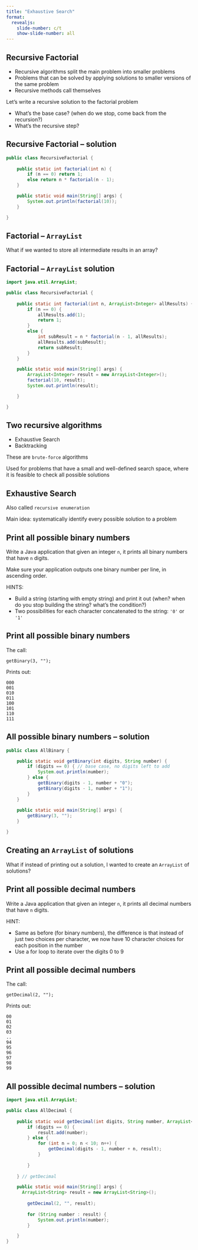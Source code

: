 ```yaml
---
title: "Exhaustive Search"
format:
  revealjs:
    slide-number: c/t
    show-slide-number: all
---
```


## Recursive Factorial

* Recursive algorithms split the main problem into smaller problems
* Problems that can be solved by applying solutions to smaller versions of the same problem
* Recursive methods call themselves

Let's write a recursive solution to the factorial problem

* What's the base case? (when do we stop, come back from the recursion?)
* What's the recursive step?

## Recursive Factorial -- solution

```java
public class RecursiveFactorial {
	
	public static int factorial(int n) {
		if (n == 0) return 1;
		else return n * factorial(n - 1);
	}

	public static void main(String[] args) {
		System.out.println(factorial(10));
	}

}
```

## Factorial -- `ArrayList`

What if we wanted to store all intermediate results in an array?

## Factorial -- `ArrayList` solution

```java
import java.util.ArrayList;

public class RecursiveFactorial {
	
	public static int factorial(int n, ArrayList<Integer> allResults) {
		if (n == 0) {
			allResults.add(1);
			return 1;
		}
		else {
			int subResult = n * factorial(n - 1, allResults);
			allResults.add(subResult);
			return subResult;
		}
	}

	public static void main(String[] args) {
		ArrayList<Integer> result = new ArrayList<Integer>();
		factorial(10, result);
		System.out.println(result);

	}

}
```


## Two recursive algorithms

* Exhaustive Search	
* Backtracking	

These are `brute-force` algorithms

Used for problems that have a small and well-defined search space, where it is feasible to check all possible solutions

## Exhaustive	Search

Also called `recursive enumeration`

Main idea: systematically identify every possible solution to a problem

## Print all possible binary numbers

Write a Java application that	given an integer `n`, it prints all binary numbers that have `n` digits.

Make sure your application outputs one binary number per line, in ascending order.

HINTS:

* Build a string (starting with empty string) and print it out (when? when do you stop building the string? what's the condition?)
* Two possibilities for each character concatenated to the string: `'0'` or `'1'`

## Print all possible binary numbers

The call:
```
getBinary(3, "");
```

Prints out:
```
000
001
010
011
100
101
110
111
```


## All possible binary numbers -- solution

```java
public class AllBinary {

	public static void getBinary(int digits, String number) {
		if (digits == 0) { // base case, no digits left to add
			System.out.println(number);
		} else {
			getBinary(digits - 1, number + "0");
			getBinary(digits - 1, number + "1");
		}
	}
	
	public static void main(String[] args) {
		getBinary(3, "");
	}

}
```

## Creating an `ArrayList` of solutions

What if instead of printing out a solution, I wanted to create an `ArrayList` of solutions?

## Print all possible decimal numbers

Write a Java application that	given an integer `n`, it prints all decimal numbers that have `n` digits.

HINT:

* Same as before (for binary numbers), the difference is that instead of just two choices per character, we now have 10 character choices for each position in the number
* Use a for loop to iterate over the digits 0 to 9

## Print all possible decimal numbers

The call:
```
getDecimal(2, "");
```

Prints out:
```
00
01
02
03
..
94
95
96
97
98
99
```

## All possible decimal numbers -- solution

```java
import java.util.ArrayList;

public class AllDecimal {
	
	public static void getDecimal(int digits, String number, ArrayList<String> result) {
		if (digits == 0) {
			result.add(number);
		} else {
			for (int n = 0; n < 10; n++) {
				getDecimal(digits - 1, number + n, result);
			}
			
		}
		
	} // getDecimal

	public static void main(String[] args) {
	  ArrayList<String> result = new ArrayList<String>();
		
		getDecimal(2, "", result);
		
		for (String number : result) {
			System.out.println(number);
		}

	}
}

```

